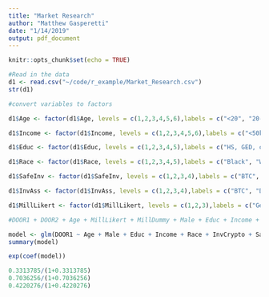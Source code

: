 ---
title: "Market Research"
author: "Matthew Gasperetti"
date: "1/14/2019"
output: pdf_document
---

```{r setup, include=FALSE}
knitr::opts_chunk$set(echo = TRUE)
```

```{r}
#Read in the data
d1 <- read.csv("~/code/r_example/Market_Research.csv")
str(d1)

```

```{r}
#convert variables to factors

d1$Age <- factor(d1$Age, levels = c(1,2,3,4,5,6),labels = c("<20", "20-24", "25-29", "30-34", "35-39", "40+"))

d1$Income <- factor(d1$Income, levels = c(1,2,3,4,5,6),labels = c("<50k", "50-75k", "75-100k", "100-125k", "125-150", "150+"))

d1$Educ <- factor(d1$Educ, levels = c(1,2,3,4,5),labels = c("HS, GED, or Less", "Some College", "Associate's Degree", "Bachelor's Degree", "Graduate Degree"))

d1$Race <- factor(d1$Race, levels = c(1,2,3,4,5),labels = c("Black", "White", "Hispanic", "Asian", "Other"))

d1$SafeInv <- factor(d1$SafeInv, levels = c(1,2,3,4),labels = c("BTC", "ETH", "Homes", "Dollars"))

d1$InvAss <- factor(d1$InvAss, levels = c(1,2,3,4),labels = c("BTC", "DOOR", "TETHER", "ETH"))

d1$MillLikert <- factor(d1$MillLikert, levels = c(1,2,3),labels = c("Gen Z", "Millenials", "40+"))
```

```{r}


#DOOR1 + DOOR2 + Age + MillLikert + MillDummy + Male + Educ + Income + Race + InvCrypto + SafeInv + InvFut + InvAss + LikICO

model <- glm(DOOR1 ~ Age + Male + Educ + Income + Race + InvCrypto + SafeInv + InvFut + InvAss + LikICO, family=binomial(link='logit'), data=d1)
summary(model)

```
```{r}
exp(coef(model))

0.3313785/(1+0.3313785)
0.7036256/(1+0.7036256)
0.4220276/(1+0.4220276)
```

